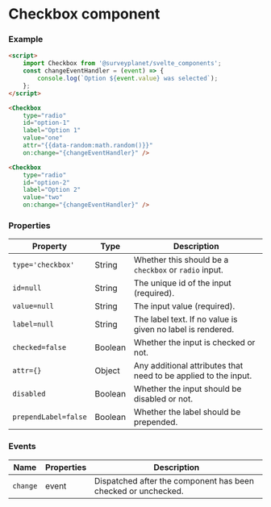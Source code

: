

<Meta
	title="Form controls/Checkbox"
	component={Checkbox}
/>

# Checkbox component

<div id="example">
	<Story id="form-controls-checkbox--multiple" />
</div>

### Example

```html
<script>
	import Checkbox from '@surveyplanet/svelte_components';
	const changeEventHandler = (event) => {
		console.log(`Option ${event.value} was selected`);
	};
</script>

<Checkbox
	type="radio"
	id="option-1"
	label="Option 1"
	value="one"
	attr="{{data-random:math.random()}}"
	on:change="{changeEventHandler}" />

<Checkbox
	type="radio"
	id="option-2"
	label="Option 2"
	value="two"
	on:change="{changeEventHandler}" />
```

### Properties

| Property             | Type    | Description                                                     |
| -------------------- | ------- | --------------------------------------------------------------- |
| `type='checkbox'`    | String  | Whether this should be a `checkbox` or `radio` input.           |
| `id=null`            | String  | The unique id of the input (required).                          |
| `value=null`         | String  | The input value (required).                                     |
| `label=null`         | String  | The label text. If no value is given no label is rendered.      |
| `checked=false`      | Boolean | Whether the input is checked or not.                            |
| `attr={}`            | Object  | Any additional attributes that need to be applied to the input. |
| `disabled`           | Boolean | Whether the input should be disabled or not.                    |
| `prependLabel=false` | Boolean | Whether the label should be prepended.                          |

### Events

| Name     | Properties | Description                                                   |
| -------- | ---------- | ------------------------------------------------------------- |
| `change` | event      | Dispatched after the component has been checked or unchecked. |
